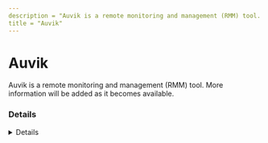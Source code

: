 ---
description = "Auvik is a remote monitoring and management (RMM) tool. More information will be added as it becomes available."
title = "Auvik"
---



# Auvik

Auvik is a remote monitoring and management (RMM) tool. More information will be added as it becomes available.

### Details
<Details author={""}
         category={""}
         created={""}
         website={""}
         lastModified={"2024-02-07"}
         privileges={""}
         free={ false }
         verification={ false }
/>

#### Installation Paths
<Card code={ ["auvik.engine.exe", "auvik.agent.exe"] }/>





### Forensic Artifacts




#### Network Artifacts
<EuiSpacer size="xl"/>
<NetworkArtifactsTable data={ [{"Description": "Known remote domains", "Domains": ["*.my.auvik.com", "*.auvik.com", "auvik.com"], "Ports": []}] }/>




### Detections
- Detects potential network activity of Auvik RMM tool
  - [Sigma Rule](https://github.com/magicsword-io/LOLRMM/blob/main/detections/sigma/auvik_network_sigma.yml)
- Detects potential processes activity of Auvik RMM tool
  - [Sigma Rule](https://github.com/magicsword-io/LOLRMM/blob/main/detections/sigma/auvik_processes_sigma.yml)

### References
- [https://support.auvik.com/hc/en-us/articles/204315700-What-protocols-and-ports-does-the-Auvik-collector-use](https://support.auvik.com/hc/en-us/articles/204315700-What-protocols-and-ports-does-the-Auvik-collector-use)

